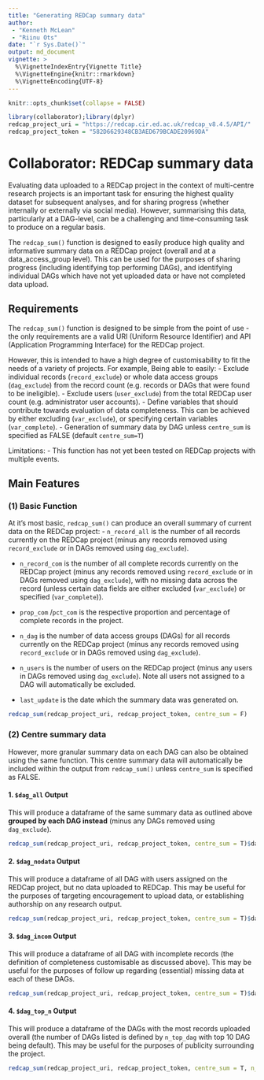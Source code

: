```yaml
---
title: "Generating REDCap summary data"
author:
 - "Kenneth McLean"
 - "Riinu Ots"
date: "`r Sys.Date()`"
output: md_document
vignette: >
  %\VignetteIndexEntry{Vignette Title}
  %\VignetteEngine{knitr::rmarkdown}
  %\VignetteEncoding{UTF-8}
---
```


```r
knitr::opts_chunk$set(collapse = FALSE)

library(collaborator);library(dplyr)
redcap_project_uri = "https://redcap.cir.ed.ac.uk/redcap_v8.4.5/API/"
redcap_project_token = "582D6629348CB3AED679BCADE20969DA"

```
# Collaborator: REDCap summary data
Evaluating data uploaded to a REDCap project in the context of multi-centre research projects is an important task for ensuring the highest quality dataset for subsequent analyses, and for sharing progress (whether internally or externally via social media). However, summarising this data, particularly at a DAG-level, can be a challenging and time-consuming task to produce on a regular basis.

The `redcap_sum()` function is designed to easily produce high quality and informative summary data on a REDCap project (overall and at a data_access_group level). This can be used for the purposes of sharing progress (including identifying top performing DAGs), and identifying individual DAGs which have not yet uploaded data or have not completed data upload.

## Requirements
The `redcap_sum()` function is designed to be simple from the point of use - the only requirements are a valid URI (Uniform Resource Identifier) and API (Application Programming Interface) for the REDCap project.

However, this is intended to have a high degree of customisability to fit the needs of a variety of projects. For example, Being able to easily:
 - Exclude individual records (`record_exclude`) or whole data access groups (`dag_exclude`) from the record count (e.g. records or DAGs that were found to be ineligible).
 - Exclude users (`user_exclude`) from the total REDCap user count (e.g. administrator user accounts).
 - Define variables that should contribute towards evaluation of data completeness. This can be achieved by either excluding  (`var_exclude`), or specifying certain variables (`var_complete`).
  - Generation of summary data by DAG unless `centre_sum` is specified as FALSE (default `centre_sum=T`) 

Limitations:
- This function has not yet been tested on REDCap projects with multiple events.

## Main Features
### (1) Basic Function
At it's most basic, `redcap_sum()` can produce an overall summary of current data on the REDCap project:
 - `n_record_all` is the number of all records currently on the REDCap project (minus any records removed using `record_exclude` or in DAGs removed using `dag_exclude`).
 
 - `n_record_com` is the number of all complete records currently on the REDCap project (minus any records removed using `record_exclude` or in DAGs removed using `dag_exclude`), with no missing data across the record (unless certain data fields are either excluded (`var_exclude`) or specified (`var_complete`)).
 
 - `prop_com` /`pct_com` is the respective proportion and percentage of complete records in the project.
 
 - `n_dag` is the number of data access groups (DAGs) for all records currently on the REDCap project (minus any records removed using `record_exclude` or in DAGs removed using `dag_exclude`).
 
 - `n_users` is the number of users on the REDCap project (minus any users in DAGs removed using `dag_exclude`). Note all users not assigned to a DAG will automatically be excluded.
 
 - `last_update` is the date which the summary data was generated on. 
 
```r
redcap_sum(redcap_project_uri, redcap_project_token, centre_sum = F) 

```


### (2) Centre summary data
However, more granular summary data on each DAG can also be obtained using the same function. This centre summary data will automatically be included within the output from `redcap_sum()` unless `centre_sum` is specified as FALSE. 

#### 1. `$dag_all` Output
This will produce a dataframe of the same summary data as outlined above **grouped by each DAG instead** (minus any DAGs removed using `dag_exclude`).

```r
redcap_sum(redcap_project_uri, redcap_project_token, centre_sum = T)$dag_all

```

#### 2. `$dag_nodata` Output
This will produce a dataframe of all DAG with users assigned on the REDCap project, but no data uploaded to REDCap. This may be useful for the purposes of targeting encouragement to upload data, or establishing authorship on any research output. 

```r
redcap_sum(redcap_project_uri, redcap_project_token, centre_sum = T)$dag_nodata

```


#### 3. `$dag_incom` Output
This will produce a dataframe of all DAG with incomplete records (the definition of completeness customisable as discussed above). This may be useful for the purposes of follow up regarding (essential) missing data at each of these DAGs. 

```r
redcap_sum(redcap_project_uri, redcap_project_token, centre_sum = T)$dag_incom

```



#### 4. `$dag_top_n` Output
This will produce a dataframe of the DAGs with the most records uploaded overall (the number of DAGs listed is defined by `n_top_dag` with top 10 DAG being default). This may be useful for the purposes of publicity surrounding the project. 


```r
redcap_sum(redcap_project_uri, redcap_project_token, centre_sum = T, n_top_dag = 5)$dag_top_n

```
